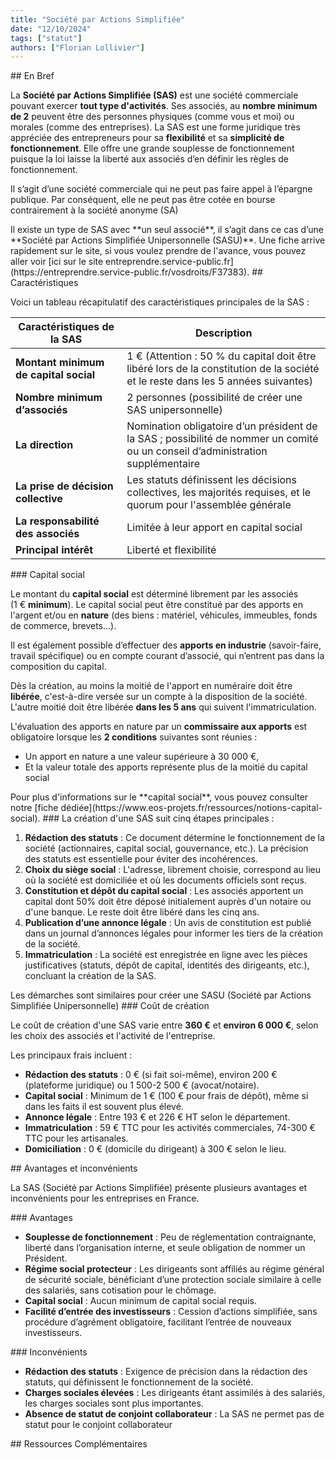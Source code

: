 ```yaml
---
title: "Société par Actions Simplifiée"
date: "12/10/2024"
tags: ["statut"]
authors: ["Florian Lollivier"]
---
```


<SectionTitle>
## En Bref
</SectionTitle>

La **Société par Actions Simplifiée (SAS)** est une société commerciale pouvant exercer **tout type d'activités**. Ses associés, au **nombre minimum de 2** peuvent être des personnes physiques (comme vous et moi) ou morales (comme des entreprises). La SAS est une forme juridique très appréciée des entrepreneurs pour sa **flexibilité** et sa **simplicité de fonctionnement**. Elle offre une grande souplesse de fonctionnement puisque la loi laisse la liberté aux associés d’en définir les règles de fonctionnement.

Il s’agit d’une société commerciale qui ne peut pas faire appel à l’épargne publique. Par conséquent, elle ne peut pas être cotée en bourse contrairement à la
 société anonyme (SA)

<Note>
Il existe un type de SAS avec **un seul associé**, il s’agit dans ce cas d’une **Société par Actions Simplifiée Unipersonnelle (SASU)**. Une fiche arrive rapidement sur le site, si vous voulez prendre de l'avance, vous pouvez aller voir [ici sur le site entreprendre.service-public.fr](https://entreprendre.service-public.fr/vosdroits/F37383).
</Note>

<SectionTitle>
## Caractéristiques
</SectionTitle>

Voici un tableau récapitulatif des caractéristiques principales de la SAS :

| **Caractéristiques de la SAS** | **Description** |
| --- | --- |
| **Montant minimum de capital social** | 1 € (Attention : 50 % du capital doit être libéré lors de la constitution de la société et le reste dans les 5 années suivantes) |
| **Nombre minimum d’associés** | 2 personnes (possibilité de créer une SAS unipersonnelle) |
| **La direction** | Nomination obligatoire d’un président de la SAS ; possibilité de nommer un comité ou un conseil d’administration supplémentaire |
| **La prise de décision collective** | Les statuts définissent les décisions collectives, les majorités requises, et le quorum pour l'assemblée générale |
| **La responsabilité des associés** | Limitée à leur apport en capital social |
| **Principal intérêt** | Liberté et flexibilité |

<ArrowTitle>
### Capital social
</ArrowTitle>

Le montant du **capital social** est déterminé librement par les associés (1 € **minimum**). Le capital social peut être constitué par des apports en l'argent et/ou en **nature** (des biens : matériel, véhicules, immeubles, fonds de commerce, brevets...).

Il est également possible d’effectuer des **apports en industrie** (savoir-faire, travail spécifique) ou en compte courant d’associé, qui n’entrent pas dans la composition du capital.

Dès la création, au moins la moitié de l'apport en numéraire doit être **libérée**, c'est-à-dire versée sur un compte à la disposition de la société. L'autre moitié doit être libérée **dans les 5 ans** qui suivent l'immatriculation.

L'évaluation des apports en nature par un **commissaire aux apports** est obligatoire lorsque les **2 conditions** suivantes sont réunies :

- Un apport en nature a une valeur supérieure à 30 000 €,
- Et la valeur totale des apports représente plus de la moitié du capital social

<Note>
Pour plus d'informations sur le **capital social**, vous pouvez consulter notre [fiche dédiée](https://www.eos-projets.fr/ressources/notions-capital-social).
</Note>

<ArrowTitle>
### La création d'une SAS suit cinq étapes principales :
</ArrowTitle>

1. **Rédaction des statuts** : Ce document détermine le fonctionnement de la société (actionnaires, capital social, gouvernance, etc.). La précision des statuts est essentielle pour éviter des incohérences.
2. **Choix du siège social** : L'adresse, librement choisie, correspond au lieu où la société est domiciliée et où les documents officiels sont reçus.
3. **Constitution et dépôt du capital social** : Les associés apportent un capital dont 50% doit être déposé initialement auprès d'un notaire ou d'une banque. Le reste doit être libéré dans les cinq ans.
4. **Publication d’une annonce légale** : Un avis de constitution est publié dans un journal d’annonces légales pour informer les tiers de la création de la société.
5. **Immatriculation** : La société est enregistrée en ligne avec les pièces justificatives (statuts, dépôt de capital, identités des dirigeants, etc.), concluant la création de la SAS.

<Note>
Les démarches sont similaires pour créer une SASU (Société par Actions Simplifiée Unipersonnelle)
</Note>

<ArrowTitle>
### Coût de création
</ArrowTitle>

Le coût de création d'une SAS varie entre **360 €** et **environ 6 000 €**, selon les choix des associés et l'activité de l'entreprise.

Les principaux frais incluent :

- **Rédaction des statuts** : 0 € (si fait soi-même), environ 200 € (plateforme juridique) ou 1 500-2 500 € (avocat/notaire).
- **Capital social** : Minimum de 1 € (100 € pour frais de dépôt), même si dans les faits il est souvent plus élevé.
- **Annonce légale** : Entre 193 € et 226 € HT selon le département.
- **Immatriculation** : 59 € TTC pour les activités commerciales, 74-300 € TTC pour les artisanales.
- **Domiciliation** : 0 € (domicile du dirigeant) à 300 € selon le lieu.

<SectionTitle>
## Avantages et inconvénients
</SectionTitle>

La SAS (Société par Actions Simplifiée) présente plusieurs avantages et inconvénients pour les entreprises en France.

<ArrowTitle>
### Avantages
</ArrowTitle>

- **Souplesse de fonctionnement** : Peu de réglementation contraignante, liberté dans l’organisation interne, et seule obligation de nommer un Président.
- **Régime social protecteur** : Les dirigeants sont affiliés au régime général de sécurité sociale, bénéficiant d’une protection sociale similaire à celle des salariés, sans cotisation pour le chômage.
- **Capital social** : Aucun minimum de capital social requis.
- **Facilité d’entrée des investisseurs** : Cession d’actions simplifiée, sans procédure d’agrément obligatoire, facilitant l’entrée de nouveaux investisseurs.

<ArrowTitle>
### Inconvénients
</ArrowTitle>

- **Rédaction des statuts** : Exigence de précision dans la rédaction des statuts, qui définissent le fonctionnement de la société.
- **Charges sociales élevées** : Les dirigeants étant assimilés à des salariés, les charges sociales sont plus importantes.
- **Absence de statut de conjoint collaborateur** : La SAS ne permet pas de statut pour le conjoint collaborateur

<SectionTitle>
## Ressources Complémentaires
</SectionTitle>

<RessourcesSection>
	<RessourceLink
		title={"Société par actions simplifiée (SAS) : ce qu'il faut savoir"}
		link={"https://entreprendre.service-public.fr/vosdroits/F37366"}
		author={"entreprendre.service-public.fr"}
	/>
	<RessourceLink
		title={"SAS (Société par actions simplifiée) : tout savoir sur le statut en 2024"}
		link={"https://www.legalstart.fr/fiches-pratiques/sas/#qu-est-ce-qu-une-sas"}
		author={"legalstart.fr"}
	/>
</RessourcesSection>

